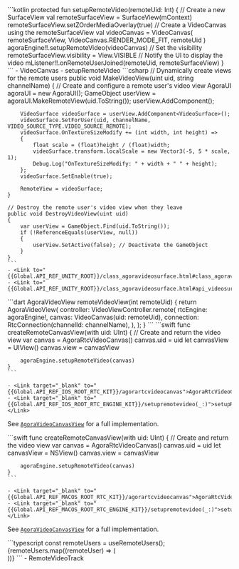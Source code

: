 <PlatformWrapper platform="android">
    ```kotlin
    protected fun setupRemoteVideo(remoteUid: Int) {
        // Create a new SurfaceView
        val remoteSurfaceView = SurfaceView(mContext)
        remoteSurfaceView.setZOrderMediaOverlay(true)
        // Create a VideoCanvas using the remoteSurfaceView
        val videoCanvas = VideoCanvas(
            remoteSurfaceView,
            VideoCanvas.RENDER_MODE_FIT, remoteUid
        )
        agoraEngine!!.setupRemoteVideo(videoCanvas)
        // Set the visibility
        remoteSurfaceView.visibility = View.VISIBLE
        // Notify the UI to display the video
        mListener!!.onRemoteUserJoined(remoteUid, remoteSurfaceView)
    }
    ```
    - <Link to="{{Global.API_REF_ANDROID_ROOT}}/class_videocanvas.html">VideoCanvas</Link>
    - <Link to="{{Global.API_REF_ANDROID_ROOT}}/class_irtcengine.html#api_irtcengine_setupremotevideo">setupRemoteVideo</Link>

</PlatformWrapper>
<PlatformWrapper platform = "unity">
    ```csharp
    // Dynamically create views for the remote users
    public void MakeVideoView(uint uid, string channelName)
    {
        // Create and configure a remote user's video view
        AgoraUI agoraUI = new AgoraUI();
        GameObject userView = agoraUI.MakeRemoteView(uid.ToString());
        userView.AddComponent<AgoraUI>();

        VideoSurface videoSurface = userView.AddComponent<VideoSurface>();
        videoSurface.SetForUser(uid, channelName, VIDEO_SOURCE_TYPE.VIDEO_SOURCE_REMOTE);
        videoSurface.OnTextureSizeModify += (int width, int height) =>
        {
            float scale = (float)height / (float)width;
            videoSurface.transform.localScale = new Vector3(-5, 5 * scale, 1);
            Debug.Log("OnTextureSizeModify: " + width + " " + height);
        };
        videoSurface.SetEnable(true);

        RemoteView = videoSurface;
    }

    // Destroy the remote user's video view when they leave
    public void DestroyVideoView(uint uid)
    {
        var userView = GameObject.Find(uid.ToString());
        if (!ReferenceEquals(userView, null))
        {
            userView.SetActive(false); // Deactivate the GameObject
        }
    }
    ```
    - <Link to="{{Global.API_REF_UNITY_ROOT}}/class_agoravideosurface.html#class_agoravideosurface">VideoSurface</Link>
    - <Link to="{{Global.API_REF_UNITY_ROOT}}/class_agoravideosurface.html#api_videosurface_setenable">SetForUser</Link>

</PlatformWrapper>
<PlatformWrapper platform="flutter">
    ```dart
    AgoraVideoView remoteVideoView(int remoteUid) {
        return AgoraVideoView(
            controller: VideoViewController.remote(
                rtcEngine: agoraEngine!,
                canvas: VideoCanvas(uid: remoteUid),
                connection: RtcConnection(channelId: channelName),
            ),
        );
    }
    ```
</PlatformWrapper>
<PlatformWrapper platform="ios">
    ```swift
    func createRemoteCanvasView(with uid: UInt) {
        // Create and return the video view
        var canvas = AgoraRtcVideoCanvas()
        canvas.uid = uid
        let canvasView = UIView()
        canvas.view = canvasView
        
        agoraEngine.setupRemoteVideo(canvas)
    }
    ```

    - <Link target="_blank" to="{{Global.API_REF_IOS_ROOT_RTC_KIT}}/agorartcvideocanvas">AgoraRtcVideoCanvas</Link>
    - <Link target="_blank" to="{{Global.API_REF_IOS_ROOT_RTC_ENGINE_KIT}}/setupremotevideo(_:)">setupRemoteVideo(_:)</Link>

See [`AgoraVideoCanvasView`](https://github.com/AgoraIO/video-sdk-samples-ios/blob/main/agora-manager/AgoraVideoCanvasView.swift) for a full implementation.

</PlatformWrapper>
<PlatformWrapper platform="macos">
    ```swift
    func createRemoteCanvasView(with uid: UInt) {
        // Create and return the video view
        var canvas = AgoraRtcVideoCanvas()
        canvas.uid = uid
        let canvasView = NSView()
        canvas.view = canvasView

        agoraEngine.setupRemoteVideo(canvas)
    }
    ```

    - <Link target="_blank" to="{{Global.API_REF_MACOS_ROOT_RTC_KIT}}/agorartcvideocanvas">AgoraRtcVideoCanvas</Link>
    - <Link target="_blank" to="{{Global.API_REF_MACOS_ROOT_RTC_ENGINE_KIT}}/setupremotevideo(_:)">setupRemoteVideo(_:)</Link>

See [`AgoraVideoCanvasView`](https://github.com/AgoraIO/video-sdk-samples-macos/blob/main/agora-manager/AgoraVideoCanvasView.swift) for a full implementation.

</PlatformWrapper>
<PlatformWrapper platform="react-js">
    ```typescript
    const remoteUsers = useRemoteUsers();
    {remoteUsers.map((remoteUser) => (
          <div className="vid" style={{ height: 300, width: 600 }} key={remoteUser.uid}>
            <RemoteUser user={remoteUser} playVideo={true} playAudio={true} />
          </div>
    ))}
    ```
    - <Link to="{{Global.API_REF_RNJS_ROOT}}/functions/RemoteVideoTrack.html">RemoteVideoTrack</Link>
</PlatformWrapper>
